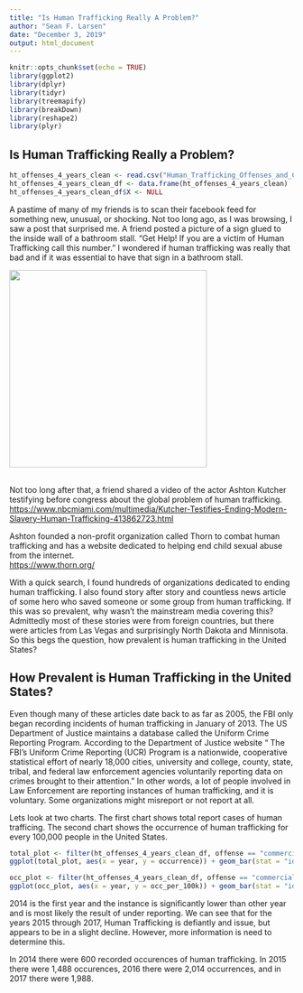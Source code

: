 ```yaml
---
title: "Is Human Trafficking Really A Problem?"
author: "Sean F. Larsen"
date: "December 3, 2019"
output: html_document
---
```


```r
knitr::opts_chunk$set(echo = TRUE)
library(ggplot2)
library(dplyr)
library(tidyr)
library(treemapify)
library(breakDown)
library(reshape2)
library(plyr)
```

## Is Human Trafficking Really a Problem?
```r
ht_offenses_4_years_clean <- read.csv("Human_Trafficking_Offenses_and_Clearances_by_State_2014_to_2017_clean.csv")
ht_offenses_4_years_clean_df <- data.frame(ht_offenses_4_years_clean)
ht_offenses_4_years_clean_df$X <- NULL
```

A pastime of many of my friends is to scan their facebook feed for something new, unusual, or shocking. Not too long ago, as I was browsing, I saw a post that surprised me. A friend posted a picture of a sign glued to the inside wall of a bathroom stall.  “Get Help! If you are a victim of Human Trafficking call this number.”  I wondered if human trafficking was really that bad and if it was essential to have that sign in a bathroom stall.

![](https://i.redd.it/z5xyp90dd8a31.jpg){width=350px}

<br />
Not too long after that, a friend shared a video of the actor Ashton Kutcher testifying before congress about the global problem of human trafficking.<br />
<https://www.nbcmiami.com/multimedia/Kutcher-Testifies-Ending-Modern-Slavery-Human-Trafficking-413862723.html>

Ashton founded a non-profit organization called Thorn to combat human trafficking and has a website dedicated to helping end child sexual abuse from the internet.<br />
<https://www.thorn.org/>

With a quick search, I found hundreds of organizations dedicated to ending human trafficking.  I also found story after story and countless news article of some hero who saved someone or some group from human trafficking. If this was so prevalent, why wasn’t the mainstream media covering this?  Admittedly most of these stories were from foreign countries, but there were articles from Las Vegas and surprisingly North Dakota and Minnisota.  So this begs the question, how prevalent is human trafficking in the United States?

## How Prevalent is Human Trafficking in the United States?

Even though many of these articles date back to as far as 2005, the FBI only began recording incidents of human trafficking in January of 2013.  The US Department of Justice maintains a database called the Uniform Crime Reporting Program. According to the Department of Justice website “ The FBI’s Uniform Crime Reporting (UCR) Program is a nationwide, cooperative statistical effort of nearly 18,000 cities, university and college, county, state, tribal, and federal law enforcement agencies voluntarily reporting data on crimes brought to their attention.” In other words, a lot of people involved in Law Enforcement are reporting instances of human trafficking, and it is voluntary.  Some organizations might misreport or not report at all.

Lets look at two charts.  The first chart shows total report cases of human trafficing.  The second chart shows the occurrence of human trafficking for every 100,000 people in the United States.

```r
total_plot <- filter(ht_offenses_4_years_clean_df, offense == "commercial sex act", occurrence > 0)
ggplot(total_plot, aes(x = year, y = occurrence)) + geom_bar(stat = "identity", fill ="blue") + ggtitle("Total Occurrences of Human Trafficking \nFrom 2014 Through 2017") + labs(y= "Occurrences", x = "Year")

occ_plot <- filter(ht_offenses_4_years_clean_df, offense == "commercial sex act", occ_per_100k > 0)
ggplot(occ_plot, aes(x = year, y = occ_per_100k)) + geom_bar(stat = "identity", fill ="red") + ggtitle("Occurrence of Human Trafficking \nFor Every 100,000 People in the United States") + labs(y= "Occurrences Per 100k People", x = "Year")

```


2014 is the first year and the instance is significantly lower than other year and is most likely the result of under reporting.  We can see that for the years 2015 through 2017, Human Trafficking is defiantly and issue, but appears to be in a slight decline.  However, more information is need to determine this.

In 2014 there were 600 recorded occurences of human trafficking.  In 2015 there were 1,488 occurences, 2016	there were 2,014 occurrences, and in 2017 there were 1,988.



